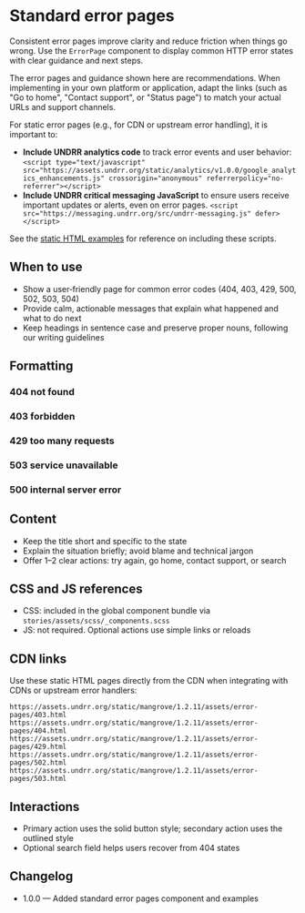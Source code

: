 
<Meta of={Stories} title="Components/Error pages" />

# Standard error pages

Consistent error pages improve clarity and reduce friction when things go wrong. Use the `ErrorPage` component to display common HTTP error states with clear guidance and next steps.

The error pages and guidance shown here are recommendations. When implementing in your own platform or application, adapt the links (such as "Go to home", "Contact support", or "Status page") to match your actual URLs and support channels.

For static error pages (e.g., for CDN or upstream error handling), it is important to:

- **Include UNDRR analytics code** to track error events and user behavior:
    `<script type="text/javascript" src="https://assets.undrr.org/static/analytics/v1.0.0/google_analytics_enhancements.js" crossorigin="anonymous" referrerpolicy="no-referrer"></script>`
- **Include UNDRR critical messaging JavaScript** to ensure users receive important updates or alerts, even on error pages.
    `<script src="https://messaging.undrr.org/src/undrr-messaging.js" defer></script>`

See the [static HTML examples](https://github.com/unisdr/undrr-mangrove/tree/main/stories/Components/ErrorPages/static) for reference on including these scripts.

## When to use

- Show a user‑friendly page for common error codes (404, 403, 429, 500, 502, 503, 504)
- Provide calm, actionable messages that explain what happened and what to do next
- Keep headings in sentence case and preserve proper nouns, following our writing guidelines

## Formatting

### 404 not found

<Canvas of={Stories.NotFound404} />

### 403 forbidden

<Canvas of={Stories.Forbidden403} />

### 429 too many requests

<Canvas of={Stories.TooManyRequests429} />

### 503 service unavailable

<Canvas of={Stories.ServiceUnavailable503} />

### 500 internal server error

<Canvas of={Stories.InternalServerError500} />

## Content

- Keep the title short and specific to the state
- Explain the situation briefly; avoid blame and technical jargon
- Offer 1–2 clear actions: try again, go home, contact support, or search

## CSS and JS references

- CSS: included in the global component bundle via `stories/assets/scss/_components.scss`
- JS: not required. Optional actions use simple links or reloads

## CDN links

Use these static HTML pages directly from the CDN when integrating with CDNs or upstream error handlers:

```text
https://assets.undrr.org/static/mangrove/1.2.11/assets/error-pages/403.html
https://assets.undrr.org/static/mangrove/1.2.11/assets/error-pages/404.html
https://assets.undrr.org/static/mangrove/1.2.11/assets/error-pages/429.html
https://assets.undrr.org/static/mangrove/1.2.11/assets/error-pages/502.html
https://assets.undrr.org/static/mangrove/1.2.11/assets/error-pages/503.html
```

## Interactions

- Primary action uses the solid button style; secondary action uses the outlined style
- Optional search field helps users recover from 404 states

## Changelog

- 1.0.0 — Added standard error pages component and examples
